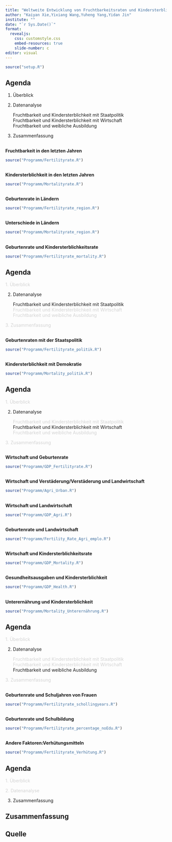 ---
title: "Weltweite Entwicklung von Fruchtbarkeitsraten und Kindersterblichkeit"
author: "Kaiyan Xie,Yixiang Wang,Yuheng Yang,Yidan Jin"
institute: ""
date: "`r Sys.Date()`"
format: 
  revealjs:
    css: customstyle.css
    embed-resources: true
    slide-number: c
editor: visual
---
```{r setup, include=FALSE}
source("setup.R")
```

## Agenda

::: incremental
1.  Überblick

2.  Datenanalyse

    Fruchtbarkeit und Kindersterblichkeit mit Staatpolitik\
    Fruchtbarkeit und Kindersterblichkeit mit Wirtschaft\
    Fruchtbarkeit und weibliche Ausbildung

3.  Zusammenfassung
:::

##
**Fruchtbarkeit in den letzten Jahren**

```{r Geburtenrate, fig.align='center', warning=FALSE, message=FALSE, echo=FALSE, fig.width=7, fig.height=5,fig.dpi=300}
source("Programm/Fertilityrate.R")
```

## 
**Kindersterblichkeit in den letzten Jahren**

```{r Child_mortality, fig.align='center', warning=FALSE, message=FALSE, echo=FALSE, fig.width=7, fig.height=5,fig.dpi=300}
source("Programm/Mortalityrate.R")
```

## 
**Geburtenrate in Ländern**

```{r Child_Fertilityrate_region, fig.align='center', warning=FALSE, message=FALSE, echo=FALSE, fig.width=7, fig.height=5,fig.dpi=300}
source("Programm/Fertilityrate_region.R")
```

## 
**Unterschiede in Ländern**

```{r Child_mortality_region, fig.align='center', warning=FALSE, message=FALSE, echo=FALSE, fig.width=7, fig.height=5,fig.dpi=300}
source("Programm/Mortalityrate_region.R")
```

## 
**Geburtenrate und Kindersterblichkeitsrate**

```{r Fertilityrate_mortality, fig.align='center', warning=FALSE, message=FALSE, echo=FALSE, fig.width=7, fig.height=5,fig.dpi=300}
source("Programm/Fertilityrate_mortality.R")
```

## Agenda

[1. Überblick]{style="color:lightgray"}

2.  Datenanalyse

    Fruchtbarkeit und Kindersterblichkeit mit Staatpolitik\
    [Fruchtbarkeit und Kindersterblichkeit mit Wirtschaft]{style="color:lightgray"}\
    [Fruchtbarkeit und weibliche Ausbildung]{style="color:lightgray"}

[3. Zusammenfassung]{style="color:lightgray"}

## 
**Geburtenraten mit der Staatspolitik**

```{r Fertilityrate_politik, fig.align='center', warning=FALSE, message=FALSE, echo=FALSE, fig.width=7, fig.height=5,fig.dpi=300}
source("Programm/Fertilityrate_politik.R")
```

##
**Kindersterblichkeit mit Demokratie**
```{r Mortality_politik, fig.align='center', warning=FALSE, message=FALSE, echo=FALSE, fig.width=9, fig.height=5,fig.dpi=300}
source("Programm/Mortality_politik.R")
```

## Agenda

[1. Überblick]{style="color:lightgray"}

2.  Datenanalyse

    [Fruchtbarkeit und Kindersterblichkeit mit Staatpolitik]{style="color:lightgray"}\
    Fruchtbarkeit und Kindersterblichkeit mit Wirtschaft\
    [Fruchtbarkeit und weibliche Ausbildung]{style="color:lightgray"}

[3. Zusammenfassung]{style="color:lightgray"}

## 
**Wirtschaft und Geburtenrate**
```{r Fertilityrate_GDP, fig.align='center', warning=FALSE, message=FALSE, echo=FALSE, fig.width= 9, fig.height=5,fig.dpi=300}
source("Programm/GDP_Fertilityrate.R")
```

##
**Wirtschaft und Verstäderung/Verstäderung und Landwirtschaft**
```{r Agri_Urban, fig.align='center', warning=FALSE, message=FALSE, echo=FALSE, fig.width= 18, fig.height=8,fig.dpi=600}
source("Programm/Agri_Urban.R")
```

##
**Wirtschaft und Landwirtschaft**
```{r GDP_Agri, fig.align='center', warning=FALSE, message=FALSE, echo=FALSE, fig.width= 9, fig.height=5,fig.dpi=300}
source("Programm/GDP_Agri.R")
```

##
**Geburtenrate und Landwirtschaft**
```{r Agri_emplo, fig.align='center', warning=FALSE, message=FALSE, echo=FALSE, fig.width= 18, fig.height=8,fig.dpi=600}
source("Programm/Fertility_Rate_Agri_emplo.R")
```

## 
**Wirtschaft und Kindersterblichkeitsrate**
```{r GDP_Mortality, fig.align='center', warning=FALSE, message=FALSE, echo=FALSE, fig.width= 8, fig.height=5,fig.dpi=300}
source("Programm/GDP_Mortality.R")
```

##
**Gesundheitsausgaben und Kindersterblichkeit**
```{r GDP_Health, fig.align='center', warning=FALSE, message=FALSE, echo=FALSE, fig.width= 18, fig.height=8,fig.dpi=600}
source("Programm/GDP_Health.R")
```

##
**Unterernährung und Kindersterblichkeit**
```{r Mortality_Unterernährung, fig.align='center', warning=FALSE, message=FALSE, echo=FALSE, fig.width= 7, fig.height=5,fig.dpi=300}
source("Programm/Mortality_Unterernährung.R")
```

## Agenda

[1. Überblick]{style="color:lightgray"}

2.  Datenanalyse

    [Fruchtbarkeit und Kindersterblichkeit mit Staatpolitik]{style="color:lightgray"}\
    [Fruchtbarkeit und Kindersterblichkeit mit Wirtschaft]{style="color:lightgray"}\
    Fruchtbarkeit und weibliche Ausbildung

[3. Zusammenfassung]{style="color:lightgray"}

## 
**Geburtenrate und Schuljahren von Frauen**

```{r Fertilityrate_schollingyears, fig.align='center', warning=FALSE, message=FALSE, echo=FALSE, fig.width= 18, fig.height=8,fig.dpi=300}
source("Programm/Fertilityrate_schollingyears.R")
```

## 
**Geburtenrate und Schulbildung**

```{r Fertilityrate_percentage_noEdu, fig.align='center', warning=FALSE, message=FALSE, echo=FALSE, fig.width=18, fig.height=8,fig.dpi=600}
source("Programm/Fertilityrate_percentage_noEdu.R")
```

## 
**Andere Faktoren:Verhütungsmitteln**

```{r Fertilityrate_Verhütung, fig.align='center', warning=FALSE, message=FALSE, echo=FALSE, fig.width=7, fig.height=5,fig.dpi=300}
source("Programm/Fertilityrate_Verhütung.R")
```

## Agenda

[1. Überblick]{style="color:lightgray"}

[2. Datenanalyse]{style="color:lightgray"}

3.  Zusammenfassung

## Zusammenfassung

## Quelle
